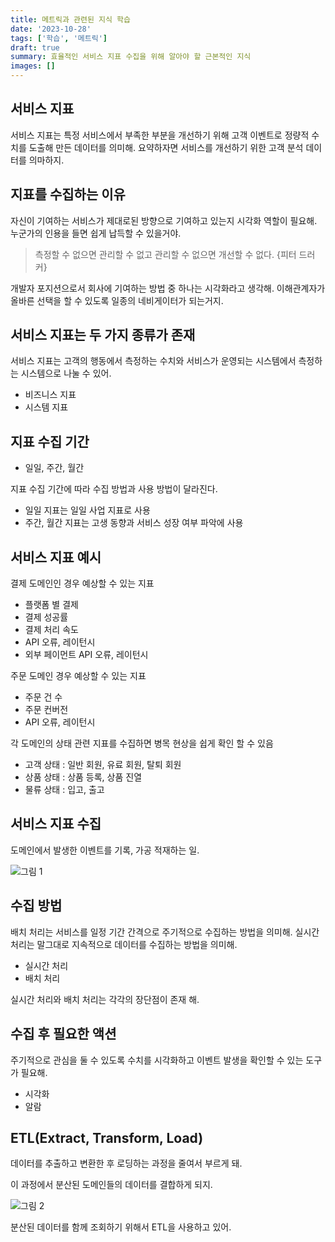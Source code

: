 ```yaml
---
title: 메트릭과 관련된 지식 학습
date: '2023-10-28'
tags: ['학습', '메트릭']
draft: true
summary: 효율적인 서비스 지표 수집을 위해 알아야 할 근본적인 지식
images: []
---
```


## 서비스 지표

서비스 지표는 특정 서비스에서 부족한 부분을 개선하기 위해 고객 이벤트로 정량적 수치를 도출해 만든 데이터를 의미해.
요약하자면 서비스를 개선하기 위한 고객 분석 데이터를 의마하지.

## 지표를 수집하는 이유

자신이 기여하는 서비스가 제대로된 방향으로 기여하고 있는지 시각화 역할이 필요해.
누군가의 인용을 들면 쉽게 납득할 수 있을거야.

> 측정할 수 없으면 관리할 수 없고 관리할 수 없으면 개선할 수 없다. {피터 드러커}

개발자 포지션으로서 회사에 기여하는 방법 중 하나는 시각화라고 생각해.
이해관계자가 올바른 선택을 할 수 있도록 일종의 네비게이터가 되는거지.

## 서비스 지표는 두 가지 종류가 존재

서비스 지표는 고객의 행동에서 측정하는 수치와 서비스가 운영되는 시스템에서 측정하는 시스템으로 나눌 수 있어.

- 비즈니스 지표
- 시스템 지표

## 지표 수집 기간

- 일일, 주간, 월간

지표 수집 기간에 따라 수집 방법과 사용 방법이 달라진다.

- 일일 지표는 일일 사업 지표로 사용
- 주간, 월간 지표는 고생 동향과 서비스 성장 여부 파악에 사용

## 서비스 지표 예시

결제 도메인인 경우 예상할 수 있는 지표

- 플랫폼 별 결제
- 결제 성공률
- 결제 처리 속도
- API 오류, 레이턴시
- 외부 페이먼트 API 오류, 레이턴시

주문 도메인 경우 예상할 수 있는 지표

- 주문 건 수
- 주문 컨버전
- API 오류, 레이턴시

각 도메인의 상태 관련 지표를 수집하면 병목 현상을 쉽게 확인 할 수 있음

- 고객 상태 : 일반 회원, 유료 회원, 탈퇴 회원
- 상품 상태 : 상품 등록, 상품 진열
- 물류 상태 : 입고, 출고

## 서비스 지표 수집

도메인에서 발생한 이벤트를 기록, 가공 적재하는 일.

![그림 1](/static/images/study/1.png)

## 수집 방법

배치 처리는 서비스를 일정 기간 간격으로 주기적으로 수집하는 방법을 의미해.
실시간 처리는 말그대로 지속적으로 데이터를 수집하는 방법을 의미해.

- 실시간 처리
- 배치 처리

실시간 처리와 배치 처리는 각각의 장단점이 존재 해.

## 수집 후 필요한 액션

주기적으로 관심을 둘 수 있도록 수치를 시각화하고 이벤트 발생을 확인할 수 있는 도구가 필요해.

- 시각화
- 알람

## ETL(Extract, Transform, Load)

데이터를 추출하고 변환한 후 로딩하는 과정을 줄여서 부르게 돼.

이 과정에서 분산된 도메인들의 데이터를 결합하게 되지.

![그림 2](/static/images/study/2.png)

분산된 데이터를 함께 조회하기 위해서 ETL을 사용하고 있어.